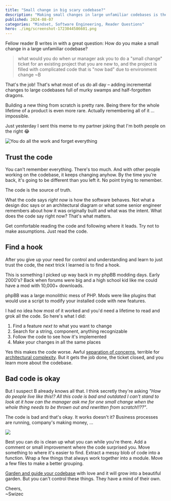 ```yaml
---
title: "Small change in big scary codebase?"
description: "Making small changes in large unfamiliar codebases is the job. That's what engineers do all day."
published: 2024-08-07
categories: "Mindset, Software Engineering, Reader Questions"
hero: ./img/screenshot-1723044586601.png
---
```


Fellow reader B writes in with a great question: How do you make a small change in a large unfamiliar codebase?

> what would you do when ur manager ask you to do a "small change" ticket for an existing project that you are new to, and the project is filled with complicated code that is "now bad" due to environment change
> \~B

That's the job! That's what most of us do all day – adding incremental changes to large codebases full of murky swamps and half-forgotten dragons.

Building a new thing from scratch is pretty rare. Being there for the whole lifetime of a product is even more rare. Actually remembering all of it ... impossible.

Just yesterday I sent this meme to my partner joking that I'm both people on the right 😂

![You do all the work and forget everything](./img/You-do-all-the-work-and-forget-everything-29hhhb.jpeg)

## Trust the code

You can't remember everything. There's too much. And with other people working on the codebase, it keeps changing anyhow. By the time you're back, it's going to be different than you left it. No point trying to remember.

The code is the source of truth.

What the code says _right now_ is how the software behaves. Not what a design doc says or an architectural diagram or what some senior engineer remembers about how it was originally built and what was the intent. What does the code say right now? That's what matters.

Get comfortable reading the code and following where it leads. Try not to make assumptions. Just read the code.

## Find a hook

After you give up your need for control and understanding and learn to just trust the code, the next trick I learned is to find a hook.

This is something I picked up way back in my phpBB modding days. Early 2000's? Back when forums were big and a high school kid like me could have a mod with 10,000+ downloads.

phpBB was a large monolithic mess of PHP. Mods were like plugins that would use a script to modify your installed code with new features.

I had no idea how most of it worked and you'd need a lifetime to read and grok all the code. So here's what I did:

1. Find a feature _next to_ what you want to change
2. Search for a string, component, anything recognizable
3. Follow the code to see how it's implemented
4. Make your changes in all the same places

Yes this makes the code worse. Awful [separation of concerns](https://swizec.com/blog/dry-vs-soc-a-difficult-choice/), terrible for [architectural complexity](https://swizec.com/blog/why-taming-architectural-complexity-is-paramount/). But it gets the job done, the ticket closed, and you learn more about the codebase.

## Bad code is okay

But I suspect B already knows all that. I think secretly they're asking _"How do people live like this!? All this code is bad and outdated I can't stand to look at it how can the manager ask me for one small change when the whole thing needs to be thrown out and rewritten from scratch!!??"_.

The code is bad and that's okay. It works doesn't it? Business processes are running, company's making money, ...

![](./img/giphygif-eb88fb.gif)

Best you can do is clean up what you can while you're there. Add a comment or small improvement where the code surprised you. Move something to where it's easier to find. Extract a messy blob of code into a function. Wrap a few things that always work together into a module. Move a few files to make a better grouping.

[Garden and guide your codebase](https://blog.codinghorror.com/tending-your-software-garden/) with love and it will grow into a beautiful garden. But you can't control these things. They have a mind of their own.

Cheers,<br />
\~Swizec
